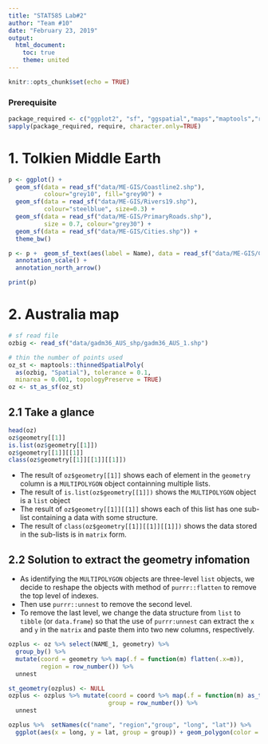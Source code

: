 ```yaml
---
title: "STAT585 Lab#2"
author: "Team #10"
date: "February 23, 2019"
output:
  html_document:
    toc: true
    theme: united
---
```


```r
knitr::opts_chunk$set(echo = TRUE)

```

### Prerequisite
```r
package_required <- c("ggplot2", "sf", "ggspatial","maps","maptools","rgeos","purrr","tidyverse")
sapply(package_required, require, character.only=TRUE)
```

# 1. Tolkien Middle Earth
```r
p <- ggplot() +
  geom_sf(data = read_sf("data/ME-GIS/Coastline2.shp"), 
          colour="grey10", fill="grey90") +
  geom_sf(data = read_sf("data/ME-GIS/Rivers19.shp"), 
          colour="steelblue", size=0.3) +
  geom_sf(data = read_sf("data/ME-GIS/PrimaryRoads.shp"), 
          size = 0.7, colour="grey30") +
  geom_sf(data = read_sf("data/ME-GIS/Cities.shp")) +
  theme_bw()

p <- p +  geom_sf_text(aes(label = Name), data = read_sf("data/ME-GIS/Cities.shp")) +
  annotation_scale() +
  annotation_north_arrow()

print(p)
```

# 2. Australia map

```r
# sf read file
ozbig <- read_sf("data/gadm36_AUS_shp/gadm36_AUS_1.shp")

# thin the number of points used
oz_st <- maptools::thinnedSpatialPoly(
  as(ozbig, "Spatial"), tolerance = 0.1, 
  minarea = 0.001, topologyPreserve = TRUE)
oz <- st_as_sf(oz_st)
```

## 2.1 Take a glance

```r
head(oz)
oz$geometry[[1]]
is.list(oz$geometry[[1]])
oz$geometry[[1]][[1]]
class(oz$geometry[[1]][[1]][[1]])
```

* The result of `oz$geometry[[1]]` shows each of element in the `geometry` column is a `MULTIPOLYGON` object containning multiple lists. 
* The result of `is.list(oz$geometry[[1]])` shows the `MULTIPOLYGON` object is a `list` object
* The result of `oz$geometry[[1]][[1]]` shows each of this list has one sub-list containing a data with some structure.
* The result of `class(oz$geometry[[1]][[1]][[1]])` shows the data stored in the sub-lists is in `matrix` form.

## 2.2 Solution to extract the geometry infomation

* As identifying the `MULTIPOLYGON` objects are three-level `list` objects, we decide to reshape the objects with method of `purrr::flatten` to remove the top level of indexes.
* Then use `purrr::unnest` to remove the second level. 
* To remove the last level, we change the data structure from `list` to `tibble` (or `data.frame`) so that the use of `purrr:unnest` can extract the `x` and `y` in the `matrix` and paste them into two new columns, respectively.  

```r
ozplus <- oz %>% select(NAME_1, geometry) %>% 
  group_by() %>% 
  mutate(coord = geometry %>% map(.f = function(m) flatten(.x=m)),
         region = row_number()) %>% 
  unnest

st_geometry(ozplus) <- NULL
ozplus <- ozplus %>% mutate(coord = coord %>% map(.f = function(m) as_tibble(m)),
                            group = row_number()) %>% 
  unnest
```

```r
ozplus %>%  setNames(c("name", "region","group", "long", "lat")) %>% 
  ggplot(aes(x = long, y = lat, group = group)) + geom_polygon(color = "black")
```

